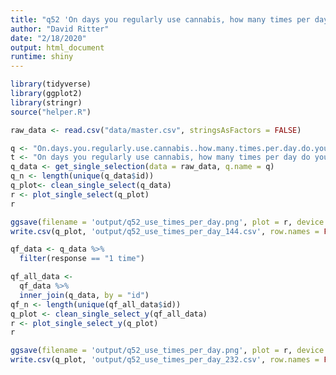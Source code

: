 ```yaml
---
title: "q52 'On days you regularly use cannabis, how many times per day do you use cannabis?'"
author: "David Ritter"
date: "2/18/2020"
output: html_document
runtime: shiny
---
```


```r
library(tidyverse)
library(ggplot2)
library(stringr)
source("helper.R")
```

```r
raw_data <- read.csv("data/master.csv", stringsAsFactors = FALSE)
```

```r
q <- "On.days.you.regularly.use.cannabis..how.many.times.per.day.do.you.use.cannabis."
t <- "On days you regularly use cannabis, how many times per day do you use cannabis?"
q_data <- get_single_selection(data = raw_data, q.name = q)
q_n <- length(unique(q_data$id))
q_plot<- clean_single_select(q_data)
r <- plot_single_select(q_plot)
r
```

```r
ggsave(filename = 'output/q52_use_times_per_day.png', plot = r, device = 'png')
write.csv(q_plot, 'output/q52_use_times_per_day_144.csv', row.names = FALSE)
```

```r
qf_data <- q_data %>%
  filter(response == "1 time")
```

```r
qf_all_data <- 
  qf_data %>%
  inner_join(q_data, by = "id")
qf_n <- length(unique(qf_all_data$id))
q_plot <- clean_single_select_y(qf_all_data)
r <- plot_single_select_y(q_plot)
r
```

```r
ggsave(filename = 'output/q52_use_times_per_day.png', plot = r, device = 'png')
write.csv(q_plot, 'output/q52_use_times_per_day_232.csv', row.names = FALSE)
```